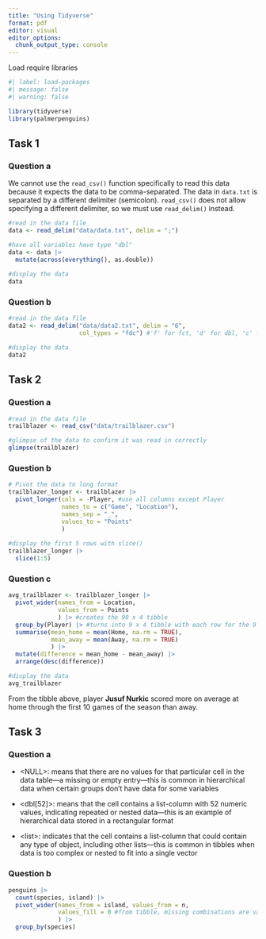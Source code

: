 ```yaml
---
title: "Using Tidyverse"
format: pdf
editor: visual
editor_options: 
  chunk_output_type: console
---
```


Load require libraries

```r
#| label: load-packages
#| message: false
#| warning: false

library(tidyverse)
library(palmerpenguins)
```

## Task 1

### Question a

We cannot use the `read_csv()` function specifically to read this data because it expects the data to be comma-separated. The data in `data.txt` is separated by a different delimiter (semicolon). `read_csv()` does not allow specifying a different delimiter, so we must use `read_delim()` instead.

```r
#read in the data file
data <- read_delim("data/data.txt", delim = ";")

#have all variables have type "dbl"
data <- data |>
  mutate(across(everything(), as.double))
  
#display the data
data
```

### Question b

```r
#read in the data file
data2 <- read_delim("data/data2.txt", delim = "6",
                    col_types = "fdc") #'f' for fct, 'd' for dbl, 'c' for chr

#display the data
data2
```

\newpage

## Task 2

### Question a

```r
#read in the data file
trailblazer <- read_csv("data/trailblazer.csv")

#glimpse of the data to confirm it was read in correctly 
glimpse(trailblazer)
```

\newpage

### Question b

```r
# Pivot the data to long format
trailblazer_longer <- trailblazer |> 
  pivot_longer(cols = -Player, #use all columns except Player
               names_to = c("Game", "Location"), 
               names_sep = "_",
               values_to = "Points"
               )
  
#display the first 5 rows with slice()
trailblazer_longer |> 
  slice(1:5)
```

### Question c

```r
avg_trailblazer <- trailblazer_longer |> 
  pivot_wider(names_from = Location,
              values_from = Points
              ) |> #creates the 90 x 4 tibble 
  group_by(Player) |> #turns into 9 x 4 tibble with each row for the 9 players
  summarise(mean_home = mean(Home, na.rm = TRUE),
            mean_away = mean(Away, na.rm = TRUE)
            ) |>
  mutate(difference = mean_home - mean_away) |>
  arrange(desc(difference))

#display the data
avg_trailblazer
```

From the tibble above, player **Jusuf Nurkic** scored more on average at home through the first 10 games of the season than away.

\newpage

## Task 3

### Question a

-   \<NULL\>: means that there are no values for that particular cell in the data table—a missing or empty entry—this is common in hierarchical data when certain groups don’t have data for some variables 

-   \<dbl[52]\>: means that the cell contains a list-column with 52 numeric values, indicating repeated or nested data—this is an example of hierarchical data stored in a rectangular format 

-   \<list\>: indicates that the cell contains a list-column that could contain any type of object, including other lists—this is common in tibbles when data is too complex or nested to fit into a single vector 

### Question b

```r
penguins |> 
  count(species, island) |> 
  pivot_wider(names_from = island, values_from = n,
              values_fill = 0 #from tibble, missing combinations are value 0
              ) |>
  group_by(species)
```













